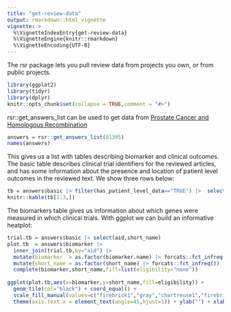 ```yaml
---
title: "get-review-data"
output: rmarkdown::html_vignette
vignette: >
  %\VignetteIndexEntry{get-review-data}
  %\VignetteEngine{knitr::rmarkdown}
  %\VignetteEncoding{UTF-8}
---
```


The rsr package lets you pull review data from projects you own, or from public projects. 

```r
library(ggplot2)
library(tidyr)
library(dplyr)
knitr::opts_chunk$set(collapse = TRUE,comment = "#>")
```

rsr::get_answers_list can be used to get data from [Prostate Cancer and Homologous Recombination](https://sysrev.com/o/2/p/81395)

```r
answers = rsr::get_answers_list(81395)
names(answers)
```

This gives us a list with tables describing biomarker and clinical outcomes. The basic table describes clinical trial identifiers for the reviewed articles, and has some information about the presence and location of patient level outcomes in the reviewed text. We show three rows below:

```r
tb = answers$basic |> filter(has_patient_level_data=="TRUE") |>  select(aid,nct=`NCT Trial ID`,`patient level data location`)
knitr::kable(tb[1:3,])
```

The biomarkers table gives us information about which genes were measured in which clinical trials. With ggplot we can build an informative heatplot:

```r
trial.tb = answers$basic |> select(aid,short_name)
plot.tb  = answers$biomarker |> 
  inner_join(trial.tb,by="aid") |> 
  mutate(biomarker  = as.factor(biomarker.name) |> forcats::fct_infreq()) |> 
  mutate(short_name = as.factor(short_name) |> forcats::fct_infreq()) |> 
  complete(biomarker,short_name,fill=list(eligibility="none"))
  
ggplot(plot.tb,aes(x=biomarker,y=short_name,fill=eligibility)) +
  geom_tile(col="black") + coord_equal() + 
  scale_fill_manual(values=c("firebrick1","gray","chartreuse1","firebrick2","firebrick3")) + 
  theme(axis.text.x = element_text(angle=45,hjust=1)) + ylab("") + xlab("")
```